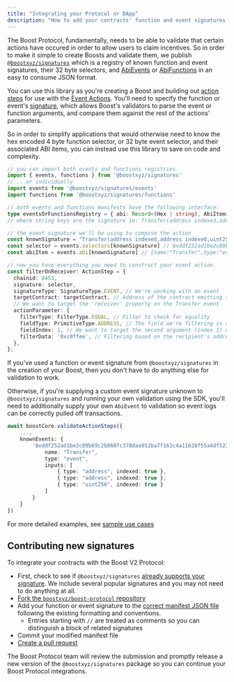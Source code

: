 ```yaml
---
title: "Integrating your Protocol or DApp"
description: "How to add your contracts' function and event signatures into Boost's well-known registry"
---
```



<SDKDisclaimer />

The Boost Protocol, fundamentally, needs to be able to validate that certain actions have occured in order to allow users to claim incentives. So in order to make it simple to create Boosts and validate them, we publish [`@boostxyz/signatures`](https://www.npmjs.com/package/@boostxyz/signatures) which is a registry of known function and event signatures, their 32 byte selectors, and [AbiEvents](https://viem.sh/docs/glossary/types#abievent) or [AbiFunctions](https://viem.sh/docs/glossary/types#abifunction) in an easy to consume JSON format.

You can use this library as you're creating a Boost and building out [action steps](https://boost-protocol.vercel.app/interfaces/ActionStep.html) for use with the [Event Actions](https://boost-protocol.vercel.app/classes/EventAction.html). You'll need to specify the function or event's [signature](https://boost-protocol.vercel.app/interfaces/ActionStep.html#signature), which allows Boost's validators to parse the event or function arguments, and compare them against the rest of the actions' parameters.

So in order to simplify applications that would otherwise need to know the hex encoded 4 byte function selector, or 32 byte event selector, and their associated ABI items, you can instead use this library to save on code and complexity.

```ts
// you can import both events and functions registries
import { events, functions } from '@boostxyz/signatures'
// ...or individually
import events from '@boostxyz/signatures/events'
import functions from '@boostxyz/signatures/functions'

// both events and functions manifests have the following interface:
type eventsOrFunctionsRegistry = { abi: Record<(Hex | string), AbiItem>, selectors: Record<string, Hex> }
// where string keys are the signature ie: Transfer(address indexed,address indexed,uint256 indexed)

// the event signature we'll be using to compose the action
const knownSignature = "Transfer(address indexed,address indexed,uint256 indexed)"
const selector = events.selectors[knownSignature] // 0xddf252ad1be2c89b69c2b068fc378daa952ba7f163c4a11628f55a4df523b3ef
const abiItem = events.abi[knownSignature] // {name:"Transfer",type:"event",inputs:[{type:"address",indexed:true},{type:"address",indexed:true},{type:"uint256",indexed:true}]}

// now you have everything you need to construct your event action
const filterOnReceiver: ActionStep = {
  chainid: 8453,
  signature: selector,
  signatureType: SignatureType.EVENT, // We're working with an event
  targetContract: targetContract, // Address of the contract emitting the `Transfer` event
  // We want to target the 'receiver' property on the Transfer event
  actionParameter: {
    filterType: FilterType.EQUAL, // Filter to check for equality
    fieldType: PrimitiveType.ADDRESS, // The field we're filtering is an address
    fieldIndex: 1, // We want to target the second argument (index 1) of the event signature
    filterData: '0xc0ffee', // Filtering based on the recipient's address
  },
};
```

If you've used a function or event signature from `@boostxyz/signatures` in the creation of your Boost, then you don't have to do anything else for validation to work.

Otherwise, if you're supplying a custom event signature unknown to `@boostxyz/signatures` and running your own validation using the SDK, you'll need to additionally supply your own `AbiEvent` to validation so event logs can be correctly pulled off transactions.

```ts
await boostCore.validateActionSteps({
    ...,
    knownEvents: {
        '0xddf252ad1be2c89b69c2b068fc378daa952ba7f163c4a11628f55a4df523b3ef': {
            name: "Transfer",
            type: "event",
            inputs: [
                { type: "address", indexed: true },
                { type: "address", indexed: true },
                { type: "uint256", indexed: true }
            ]
        }
    }
})
```

For more detailed examples, see [sample use cases](https://github.com/boostxyz/boost-protocol/tree/main/examples)

## Contributing new signatures

To integrate your contracts with the Boost V2 Protocol:

- First, check to see if `@boostxyz/signatures` [already supports your signature](https://github.com/boostxyz/boost-protocol/tree/main/packages/signatures/manifests). We include several popular signatures and you may not need to do anything at all.
- [Fork the `boostxyz/boost-protocol` repository](https://github.com/boostxyz/boost-protocol/fork)
- Add your function or event signature to the [correct manifest JSON file](https://github.com/boostxyz/boost-protocol/tree/main/packages/signatures/manifests) following the existing formatting and conventions.
  - Entries starting with `//` are treated as comments so you can distinguish a block of related signatures
- Commit your modified manifest file
- [Create a pull request](https://docs.github.com/en/pull-requests/collaborating-with-pull-requests/proposing-changes-to-your-work-with-pull-requests/creating-a-pull-request-from-a-fork)

The Boost Protocol team will review the submission and promptly release a new version of the `@boostxyz/signatures` package so you can continue your Boost Protocol integrations.

